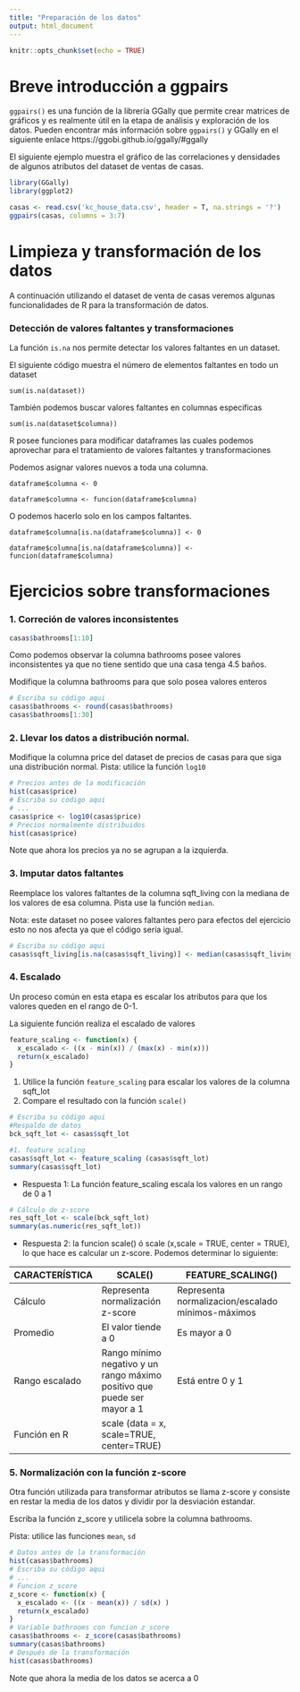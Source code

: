 ```yaml
---
title: "Preparación de los datos"
output: html_document
---
```


```r
knitr::opts_chunk$set(echo = TRUE)
```

# 

# Breve introducción a ggpairs

`ggpairs()` es una función de la librería GGally que permite crear matrices de gráficos y es realmente útil en la etapa de análisis y exploración de los datos. Pueden encontrar más información sobre `ggpairs()` y GGally en el siguiente enlace https://ggobi.github.io/ggally/#ggally

El siguiente ejemplo muestra el gráfico de las correlaciones y densidades de algunos atributos del dataset de ventas de casas.

```r
library(GGally)
library(ggplot2)

casas <- read.csv('kc_house_data.csv', header = T, na.strings = '?')
ggpairs(casas, columns = 3:7)
```


# Limpieza y transformación de los datos

A continuación utilizando el dataset de venta de casas veremos algunas funcionalidades de R para la transformación de datos.

### Detección de valores faltantes y transformaciones

La función `is.na` nos permite detectar los valores faltantes en un dataset.

El siguiente código muestra el número de elementos faltantes en todo un dataset

`sum(is.na(dataset))`


También podemos buscar valores faltantes en columnas especificas

`sum(is.na(dataset$columna))`


R posee funciones para modificar dataframes las cuales podemos aprovechar para el tratamiento de valores faltantes y transformaciones

Podemos asignar valores nuevos a toda una columna.

`dataframe$columna <- 0`

`dataframe$columna <- funcion(dataframe$columna)`

O podemos hacerlo solo en los campos faltantes.

`dataframe$columna[is.na(dataframe$columna)] <- 0`

`dataframe$columna[is.na(dataframe$columna)] <- funcion(dataframe$columna)`

# Ejercicios sobre transformaciones

### 1. Correción de valores inconsistentes
```r
casas$bathrooms[1:10]
```
Como podemos observar la columna bathrooms posee valores inconsistentes ya que no tiene sentido que una casa tenga 4.5 baños. 

Modifique la columna bathrooms para que solo posea valores enteros

```r
# Escriba su código aqui
casas$bathrooms <- round(casas$bathrooms)
casas$bathrooms[1:30]
```

### 2. Llevar los datos a distribución normal.

Modifique la columna price del dataset de precios de casas para que siga una distribución normal. Pista: utilice la función `log10`

```r
# Precios antes de la modificación
hist(casas$price)
# Escriba su codigo aqui
# ...
casas$price <- log10(casas$price)
# Precios normalmente distribuidos
hist(casas$price)
```

Note que ahora los precios ya no se agrupan a la izquierda.

### 3. Imputar datos faltantes

Reemplace los valores faltantes de la columna sqft_living con la mediana de los valores de esa columna. Pista use la función `median`.

Nota: este dataset no posee valores faltantes pero para efectos del ejercicio esto no nos afecta ya que el código sería igual.

```r
# Escriba su código aqui
casas$sqft_living[is.na(casas$sqft_living)] <- median(casas$sqft_living, na.rm = TRUE)
```


### 4. Escalado

Un proceso común en esta etapa es escalar los atributos para que los valores queden en el rango de 0-1.

La siguiente función realiza el escalado de valores

```r
feature_scaling <- function(x) {
  x_escalado <- ((x - min(x)) / (max(x) - min(x)))
  return(x_escalado)
}
```

1. Utilice la función `feature_scaling` para escalar los valores de la columna sqft_lot
2. Compare el resultado con la función `scale()`

```r
# Escriba su código aqui
#Respaldo de datos
bck_sqft_lot <- casas$sqft_lot

#1. feature scaling
casas$sqft_lot <- feature_scaling (casas$sqft_lot)
summary(casas$sqft_lot)

```
* Respuesta 1: La función feature_scaling escala los valores en un rango de 0 a 1


```r
# Cálculo de z-score
res_sqft_lot <- scale(bck_sqft_lot)
summary(as.numeric(res_sqft_lot))
```
* Respuesta 2: la funcion scale() ó scale (x,scale = TRUE, center = TRUE), lo que hace es calcular un z-score. Podemos determinar lo siguiente:

|CARACTERÍSTICA| SCALE()                             |       FEATURE_SCALING()
|--------------| ----------------------------------- | -----------------------------------------------------
|Cálculo       | Representa normalización z-score    | Representa normalizacion/escalado mínimos-máximos
|Promedio      | El valor tiende a 0                 | Es mayor a 0
|Rango escalado| Rango mínimo negativo y un rango máximo positivo que puede ser mayor a 1 | Está entre 0 y 1
|Función en R  | scale (data = x, scale=TRUE, center=TRUE) | 
                
      
### 5. Normalización con la función z-score

Otra función utilizada para transformar atributos se llama z-score y consiste en restar la media de los datos y dividir por la desviación estandar.

Escriba la función z_score y utilicela sobre la columna bathrooms. 

Pista: utilice las funciones `mean`, `sd`

```r
# Datos antes de la transformación
hist(casas$bathrooms)
# Escriba su código aqui
# ...
# Funcion z_score
z_score <- function(x) {
  x_escalado <- ((x - mean(x)) / sd(x) )
  return(x_escalado)
}
# Variable bathrooms con funcion z_score
casas$bathrooms <- z_score(casas$bathrooms)
summary(casas$bathrooms)
# Después de la transformación
hist(casas$bathrooms)
```

Note que ahora la media de los datos se acerca a 0




